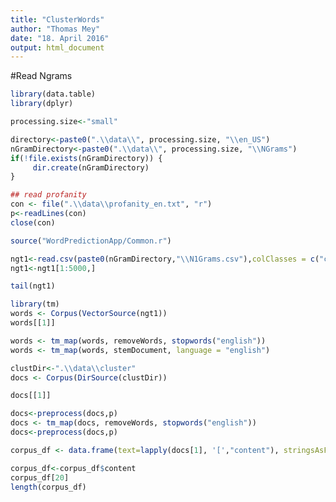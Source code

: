 ```yaml
---
title: "ClusterWords"
author: "Thomas Mey"
date: "18. April 2016"
output: html_document
---
```


#Read Ngrams
```r
library(data.table)
library(dplyr)

processing.size<-"small"

directory<-paste0(".\\data\\", processing.size, "\\en_US")
nGramDirectory<-paste0(".\\data\\", processing.size, "\\NGrams")
if(!file.exists(nGramDirectory)) {
     dir.create(nGramDirectory)
}

## read profanity
con <- file(".\\data\\profanity_en.txt", "r") 
p<-readLines(con) 
close(con)

source("WordPredictionApp/Common.r")
``` 



```r
ngt1<-read.csv(paste0(nGramDirectory,"\\N1Grams.csv"),colClasses = c("character","integer"))
ngt1<-ngt1[1:5000,]

tail(ngt1)

library(tm)   
words <- Corpus(VectorSource(ngt1))
words[[1]]

words <- tm_map(words, removeWords, stopwords("english"))
words <- tm_map(words, stemDocument, language = "english")  

clustDir<-".\\data\\cluster"
docs <- Corpus(DirSource(clustDir))

docs[[1]]

docs<-preprocess(docs,p)
docs <- tm_map(docs, removeWords, stopwords("english"))
docs<-preprocess(docs,p)

corpus_df <- data.frame(text=lapply(docs[1], '[',"content"), stringsAsFactors=F)

corpus_df<-corpus_df$content
corpus_df[20]
length(corpus_df)



```


